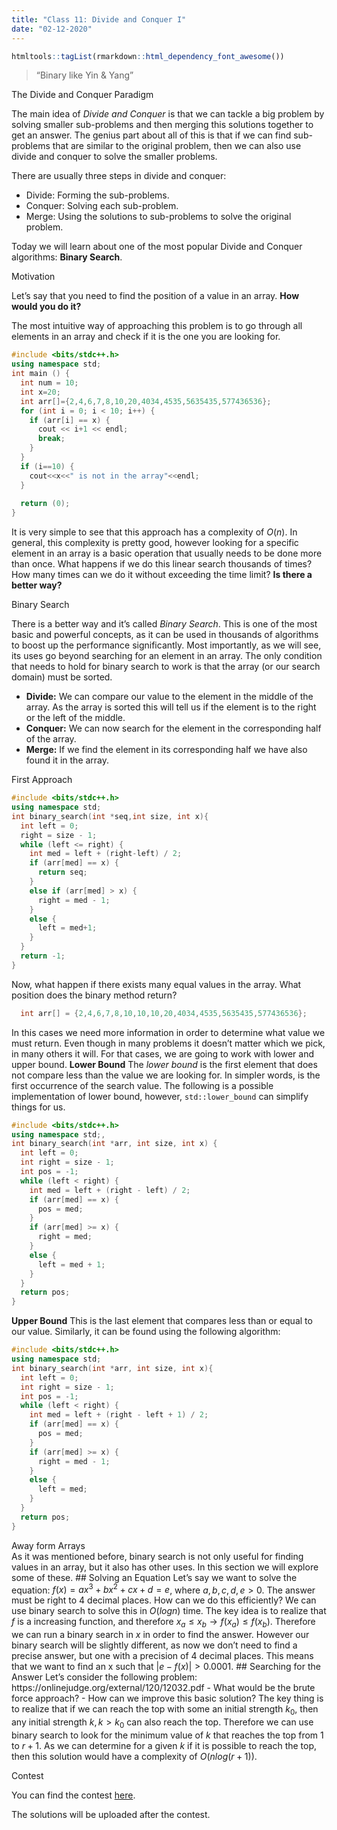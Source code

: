 ```yaml
---
title: "Class 11: Divide and Conquer I"
date: "02-12-2020"
---
```


```r
htmltools::tagList(rmarkdown::html_dependency_font_awesome())
```

> "Binary like Yin & Yang"

<div class="topic">The Divide and Conquer Paradigm</div>

The main idea of *Divide and Conquer* is that we can tackle a big problem by solving smaller sub-problems and then merging this solutions together to get an answer. The genius part about all of this is that if we can find sub-problems that are similar to the original problem, then we can also use divide and conquer to solve the smaller problems.

There are usually three steps in divide and conquer:

- Divide: Forming the sub-problems.
- Conquer: Solving each sub-problem.
- Merge: Using the solutions to sub-problems to solve the original problem.

Today we will learn about one of the most popular Divide and Conquer algorithms: **Binary Search**.

<div class="topic">Motivation</div>

Let's say that you need to find the position of a value in an array. **How would you do it?**

The most intuitive way of approaching this problem is to go through all elements in an array and check if it is the one you are looking for.

```c++
#include <bits/stdc++.h>
using namespace std;
int main () {
  int num = 10;
  int x=20;
  int arr[]={2,4,6,7,8,10,20,4034,4535,5635435,577436536};
  for (int i = 0; i < 10; i++) {
    if (arr[i] == x) {
      cout << i+1 << endl;
      break;
    }
  }
  if (i==10) {
    cout<<x<<" is not in the array"<<endl;
  }
    
  return (0);
}
```

It is very simple to see that this approach has a complexity of $O(n)$. In general, this complexity is pretty good, however looking for a specific element in an array is a basic operation that usually needs to be done more than once. What happens if we do this linear search thousands of times? How many times can we do it without exceeding the time limit? **Is there a better way?**

<div class="topic">Binary Search</div>

There is a better way and it's called *Binary Search*. This is one of the most basic and powerful concepts, as it can be used in thousands of algorithms to boost up the performance significantly. Most importantly, as we will see, its uses go beyond searching for an element in an array. The only condition that needs to hold for binary search to work is that the array (or our search domain) must be sorted.

- **Divide:** We can compare our value to the element in the middle of the array. As the array is sorted this will tell us if the element is to the right or the left of the middle.
- **Conquer:** We can now search for the element in the corresponding half of the array.
- **Merge:** If we find the element in its corresponding half we have also found it in the array.

First Approach

```c++
#include <bits/stdc++.h>
using namespace std;
int binary_search(int *seq,int size, int x){
  int left = 0;
  right = size - 1;
  while (left <= right) {
    int med = left + (right-left) / 2;
    if (arr[med] == x) {
      return seq;
	}
	else if (arr[med] > x) {
      right = med - 1;
	}
    else {
      left = med+1;
	}
  }
  return -1;
}
```
Now, what happen if there exists many equal values in the array. What position does the binary method return?
```c++
  int arr[] = {2,4,6,7,8,10,10,10,20,4034,4535,5635435,577436536};
```
In this cases we need more information in order to determine what value we must return. Even though in many problems it doesn't matter which we pick, in many others it will. For that cases, we are going to work with lower and upper bound.
**Lower Bound**
The *lower bound* is the first element that does not compare less than the value we are looking for. In simpler words, is the first occurrence of the search value. The following is a possible implementation of lower bound, however, `std::lower_bound` can simplify things for us.
```c++
#include <bits/stdc++.h>
using namespace std;,
int binary_search(int *arr, int size, int x) {
  int left = 0;
  int right = size - 1;
  int pos = -1;
  while (left < right) {
    int med = left + (right - left) / 2;
    if (arr[med] == x) {
      pos = med;
    }
    if (arr[med] >= x) {
      right = med;
	}
    else {
      left = med + 1;
	}
  }
  return pos;
}
```
**Upper Bound**
This is the last element that compares less than or equal to our value. Similarly, it can be found using the following algorithm:
```c++
#include <bits/stdc++.h>
using namespace std;
int binary_search(int *arr, int size, int x){
  int left = 0;
  int right = size - 1;
  int pos = -1;
  while (left < right) {
    int med = left + (right - left + 1) / 2;
    if (arr[med] == x) {
      pos = med;
    }
    if (arr[med] >= x) {
      right = med - 1;
	}
    else {
      left = med;
	}
  }
  return pos;
}
```
<div class="topic">Away form Arrays</div>
As it was mentioned before, binary search is not only useful for finding values in an array, but it also has other uses. In this section we will explore some of these.
## Solving an Equation
Let's say we want to solve the equation: $f(x) = ax^3 + bx^2 + cx + d = e$, where $a, b, c, d, e > 0$. The answer must be right to 4 decimal places. How can we do this efficiently?
We can use binary search to solve this in $O(logn)$ time. The key idea is to realize that $f$ is a increasing function, and therefore $x_a \leq x_b \rightarrow f(x_a) \leq f(x_b)$. Therefore we can run a binary search in $x$ in order to find the answer. However our binary search will be slightly different, as now we don't need to find a precise answer, but one with a precision of 4 decimal places. This means that we want to find an x such that $|e - f(x)| > 0.0001$.
## Searching for the Answer
Let's consider the following problem: https://onlinejudge.org/external/120/12032.pdf
- What would be the brute force approach?
- How can we improve this basic solution?
The key thing is to realize that if we can reach the top with some an initial strength $k_0$, then any initial strength $k, k > k_0$ can also reach the top. Therefore we can use binary search to look for the minimum value of $k$ that reaches the top from 1 to $r + 1$. As we can determine for a given $k$ if it is possible to reach the top, then this solution would have a complexity of $O(nlog(r + 1))$.
</div>
  <!-- ends code -->


<div class="topic" id="contest">Contest</div>

You can find the contest [here](https://vjudge.net/contest/357719).

The solutions will be uploaded after the contest.

